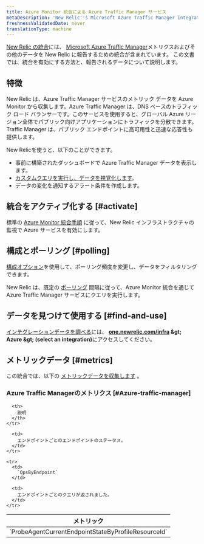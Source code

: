 ```yaml
---
title: Azure Monitor 統合による Azure Traffic Manager サービス
metaDescription: 'New Relic''s Microsoft Azure Traffic Manager integration: what data it reports and how to enable it.'
freshnessValidatedDate: never
translationType: machine
---
```


[New Relic の統合](/docs/infrastructure/introduction-infra-monitoring)には、 [Microsoft Azure Traffic Manager](https://learn.microsoft.com/en-us/azure/traffic-manager)メトリクスおよびその他のデータを New Relic に報告するための統合が含まれています。 この文書では、統合を有効にする方法と、報告されるデータについて説明します。

## 特徴

New Relic は、Azure Traffic Manager サービスのメトリック データを Azure Monitor から収集します。Azure Traffic Manager は、DNS ベースのトラフィック ロード バランサーです。このサービスを使用すると、グローバル Azure リージョン全体でパブリック向けアプリケーションにトラフィックを分散できます。Traffic Manager は、パブリック エンドポイントに高可用性と迅速な応答性も提供します。

New Relicを使うと、以下のことができます。

* 事前に構築されたダッシュボードで Azure Traffic Manager データを表示します。
* [カスタムクエリを実行し、データを視覚化します](/docs/infrastructure/integrations-getting-started/getting-started/use-integration-data-new-relic-insights)。
* データの変化を通知するアラート条件を作成します。

## 統合をアクティブ化する [#activate]

標準の [Azure Monitor 統合手順](/docs/infrastructure/microsoft-azure-integrations/azure-integrations-list/azure-monitor) に従って、New Relic インフラストラクチャの監視で Azure サービスを有効にします。

## 構成とポーリング [#polling]

[構成オプション](/docs/infrastructure/microsoft-azure-integrations/azure-integrations-list/azure-monitor/#settings)を使用して、ポーリング頻度を変更し、データをフィルタリングできます。

New Relic は、既定の [ポーリング](/docs/infrastructure/microsoft-azure-integrations/azure-integrations-list/azure-monitor/#settings) 間隔に従って、Azure Monitor 統合を通じて Azure Traffic Manager サービスにクエリを実行します。

## データを見つけて使用する [#find-and-use]

[インテグレーションデータを調べる](/docs/infrastructure/integrations/find-use-infrastructure-integration-data)には、 <DNT>**[one.newrelic.com/infra](https://one.newrelic.com/infra) &amp;gt; Azure &amp;gt; (select an integration)**</DNT>にアクセスしてください。

## メトリックデータ [#metrics]

この統合では、以下の [メトリックデータを収集します](/docs/infrastructure/integrations-getting-started/getting-started/understand-integration-data-data-types#metric) 。

### Azure Traffic Managerのメトリクス [#Azure-traffic-manager]

<table>
  <thead>
    <tr>
      <th style={{ width: "300px" }}>
        メトリック
      </th>

      <th>
        説明
      </th>
    </tr>
  </thead>

  <tbody>
    <tr>
      <td>
        `ProbeAgentCurrentEndpointStateByProfileResourceId`
      </td>

      <td>
        エンドポイントごとのエンドポイントのステータス。
      </td>
    </tr>

    <tr>
      <td>
        `QpsByEndpoint`
      </td>

      <td>
        エンドポイントごとのクエリが返されました。
      </td>
    </tr>
  </tbody>
</table>